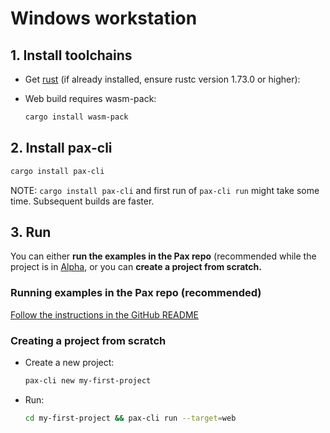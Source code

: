 # Windows workstation

## 1. Install toolchains
- Get [rust](https://www.rust-lang.org/learn/get-started) (if already installed, ensure rustc version 1.73.0 or higher):

- Web build requires wasm-pack: 

  ```bash copy
  cargo install wasm-pack
  ```

## 2. Install pax-cli

  ```bash copy
  cargo install pax-cli
  ```

  NOTE: `cargo install pax-cli` and first run of `pax-cli run` might take some time.  Subsequent builds are faster.

## 3. Run

You can either **run the examples in the Pax repo** (recommended while the project is in [Alpha](https://github.com/paxengine/pax?tab=readme-ov-file#status), or you can **create a project from scratch.**

### Running examples in the Pax repo (recommended)
[Follow the instructions in the GitHub README](https://github.com/paxengine/pax?tab=readme-ov-file#examples)

### Creating a project from scratch

- Create a new project:

  ```bash copy
  pax-cli new my-first-project
  ```

- Run: 

  ```bash copy
  cd my-first-project && pax-cli run --target=web
  ```


